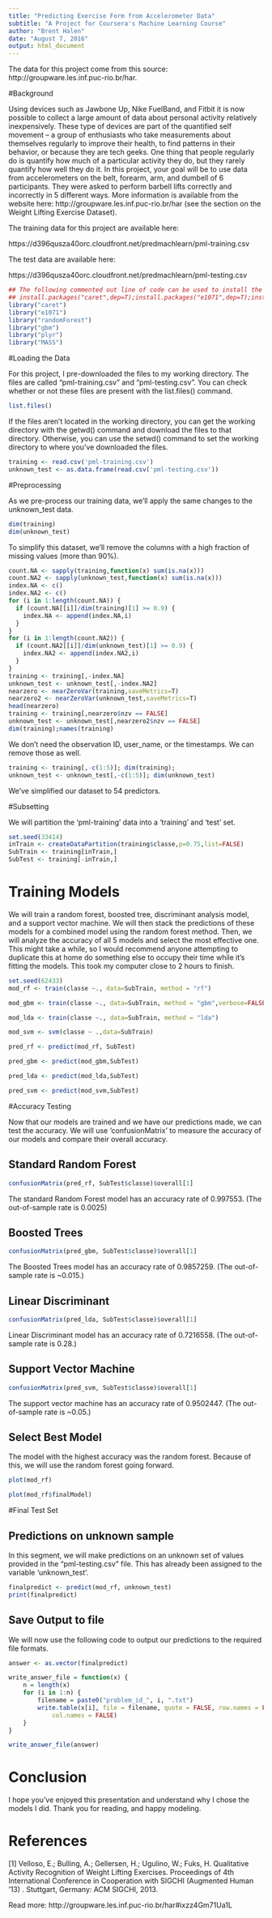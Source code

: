 ```yaml
---
title: "Predicting Exercise Form from Accelerometer Data"
subtitle: "A Project for Coursera's Machine Learning Course"
author: "Brent Halen"
date: "August 7, 2016"
output: html_document
---
```


The data for this project come from this source: http://groupware.les.inf.puc-rio.br/har. 

#Background

Using devices such as Jawbone Up, Nike FuelBand, and Fitbit it is now possible to collect a large amount of data about personal activity relatively inexpensively. These type of devices are part of the quantified self movement – a group of enthusiasts who take measurements about themselves regularly to improve their health, to find patterns in their behavior, or because they are tech geeks. One thing that people regularly do is quantify how much of a particular activity they do, but they rarely quantify how well they do it. In this project, your goal will be to use data from accelerometers on the belt, forearm, arm, and dumbell of 6 participants. They were asked to perform barbell lifts correctly and incorrectly in 5 different ways. More information is available from the website here: http://groupware.les.inf.puc-rio.br/har (see the section on the Weight Lifting Exercise Dataset).

The training data for this project are available here:

https://d396qusza40orc.cloudfront.net/predmachlearn/pml-training.csv

The test data are available here:

https://d396qusza40orc.cloudfront.net/predmachlearn/pml-testing.csv

```r
## The following commented out line of code can be used to install the necessary packages if they're not already present on your computer. 
## install.packages("caret",dep=T);install.packages("e1071",dep=T);install.packages("randomForest",dep=T);install.packages("gbm",dep=T);install.packages("plyr",dep=T);install.packages("MASS",dep=T)
library("caret")
library("e1071")
library("randomForest")
library("gbm")
library("plyr")
library("MASS")
```


#Loading the Data

For this project, I pre-downloaded the files to my working directory. The files are called "pml-training.csv" and "pml-testing.csv". You can check whether or not these files are present with the list.files() command. 

```r
list.files()
```

If the files aren't located in the working directory, you can get the working directory with the getwd() command and download the files to that directory. Otherwise, you can use the setwd() command to set the working directory to where you've downloaded the files. 

```r
training <- read.csv('pml-training.csv')
unknown_test <- as.data.frame(read.csv('pml-testing.csv'))
```

#Preprocessing

As we pre-process our training data, we'll apply the same changes to the unknown_test data. 

```r
dim(training)
dim(unknown_test)
```

To simplify this dataset, we'll remove the columns with a high fraction of missing values (more than 90%). 

```r
count.NA <- sapply(training,function(x) sum(is.na(x)))
count.NA2 <- sapply(unknown_test,function(x) sum(is.na(x)))
index.NA <- c()
index.NA2 <- c()
for (i in 1:length(count.NA)) {
  if (count.NA[[i]]/dim(training)[1] >= 0.9) {
    index.NA <- append(index.NA,i)
  }
}
for (i in 1:length(count.NA2)) {
  if (count.NA2[[i]]/dim(unknown_test)[1] >= 0.9) {
    index.NA2 <- append(index.NA2,i)
  }
}
training <- training[,-index.NA]
unknown_test <- unknown_test[,-index.NA2]
nearzero <- nearZeroVar(training,saveMetrics=T)
nearzero2 <- nearZeroVar(unknown_test,saveMetrics=T)
head(nearzero)
training <- training[,nearzero$nzv == FALSE]
unknown_test <- unknown_test[,nearzero2$nzv == FALSE]
dim(training);names(training)
```

We don't need the observation ID, user_name, or the timestamps. We can remove those as well. 

```r
training <- training[,-c(1:5)]; dim(training);
unknown_test <- unknown_test[,-c(1:5)]; dim(unknown_test)
```

We've simplified our dataset to 54 predictors. 

#Subsetting

We will partition the 'pml-training' data into a 'training' and 'test' set. 

```r
set.seed(33414)
inTrain <- createDataPartition(training$classe,p=0.75,list=FALSE)
SubTrain <- training[inTrain,]
SubTest <- training[-inTrain,]
```

# Training Models

We will train a random forest, boosted tree, discriminant analysis model, and a support vector machine. We will then stack the predictions of these models for a combined model using the random forest method. Then, we will analyze the accuracy of all 5 models and select the most effective one. This might take a while, so I would recommend anyone attempting to duplicate this at home do something else to occupy their time while it's fitting the models. This took my computer close to 2 hours to finish. 

```r
set.seed(62433)
mod_rf <- train(classe ~., data=SubTrain, method = "rf")
```

```r
mod_gbm <- train(classe ~., data=SubTrain, method = "gbm",verbose=FALSE)
```

```r
mod_lda <- train(classe ~., data=SubTrain, method = "lda")
```

```r
mod_svm <- svm(classe ~ .,data=SubTrain)
```

```r
pred_rf <- predict(mod_rf, SubTest)
```

```r
pred_gbm <- predict(mod_gbm,SubTest)
```

```r
pred_lda <- predict(mod_lda,SubTest)
```

```r
pred_svm <- predict(mod_svm,SubTest)
```

#Accuracy Testing

Now that our models are trained and we have our predictions made, we can test the accuracy. We will use 'confusionMatrix' to measure the accuracy of our models and compare their overall accuracy. 

## Standard Random Forest

```r
confusionMatrix(pred_rf, SubTest$classe)$overall[1]
```

The standard Random Forest model has an accuracy rate of 0.997553. (The out-of-sample rate is 0.0025)

## Boosted Trees

```r
confusionMatrix(pred_gbm, SubTest$classe)$overall[1]
```

The Boosted Trees model has an accuracy rate of 0.9857259. (The out-of-sample rate is ~0.015.)

## Linear Discriminant

```r
confusionMatrix(pred_lda, SubTest$classe)$overall[1]
```

Linear Discriminant model has an accuracy rate of 0.7216558. (The out-of-sample rate is 0.28.)

## Support Vector Machine

```r
confusionMatrix(pred_svm, SubTest$classe)$overall[1]
```

The support vector machine has an accuracy rate of 0.9502447. (The out-of-sample rate is ~0.05.)


## Select Best Model

The model with the highest accuracy was the random forest. Because of this, we will use the random forest going forward. 

```r
plot(mod_rf)
```

```r
plot(mod_rf$finalModel)
```

#Final Test Set

## Predictions on unknown sample

In this segment, we will make predictions on an unknown set of values provided in the "pml-testing.csv" file. This has already been assigned to the variable 'unknown_test'. 

```r
finalpredict <- predict(mod_rf, unknown_test)
print(finalpredict)
```

## Save Output to file

We will now use the following code to output our predictions to the required file formats. 

```r
answer <- as.vector(finalpredict)

write_answer_file = function(x) {
    n = length(x)
    for (i in 1:n) {
        filename = paste0("problem_id_", i, ".txt")
        write.table(x[i], file = filename, quote = FALSE, row.names = FALSE, 
            col.names = FALSE)
    }
}

write_answer_file(answer)
```

# Conclusion

I hope you've enjoyed this presentation and understand why I chose the models I did. Thank you for reading, and happy modeling. 

# References

[1] Velloso, E.; Bulling, A.; Gellersen, H.; Ugulino, W.; Fuks, H. Qualitative Activity Recognition of Weight Lifting Exercises. Proceedings of 4th International Conference in Cooperation with SIGCHI (Augmented Human '13) . Stuttgart, Germany: ACM SIGCHI, 2013.

Read more: http://groupware.les.inf.puc-rio.br/har#ixzz4Gm71Ua1L
